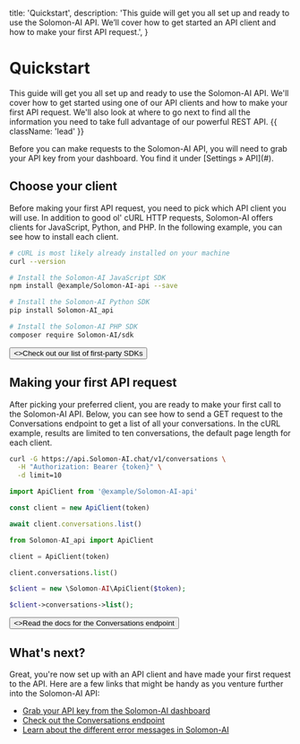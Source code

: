   title: 'Quickstart',
  description:
    'This guide will get you all set up and ready to use the Solomon-AI API. We’ll cover how to get started an API client and how to make your first API request.',
}

# Quickstart

This guide will get you all set up and ready to use the Solomon-AI API. We'll cover how to get started using one of our API clients and how to make your first API request. We'll also look at where to go next to find all the information you need to take full advantage of our powerful REST API. {{ className: 'lead' }}

<Note>
  Before you can make requests to the Solomon-AI API, you will need to grab your
  API key from your dashboard. You find it under [Settings &raquo; API](#).
</Note>

## Choose your client

Before making your first API request, you need to pick which API client you will use. In addition to good ol' cURL HTTP requests, Solomon-AI offers clients for JavaScript, Python, and PHP. In the following example, you can see how to install each client.

<CodeGroup>

```bash {{ title: 'cURL' }}
# cURL is most likely already installed on your machine
curl --version
```

```bash {{ language: 'js' }}
# Install the Solomon-AI JavaScript SDK
npm install @example/Solomon-AI-api --save
```

```bash {{ language: 'python' }}
# Install the Solomon-AI Python SDK
pip install Solomon-AI_api
```

```bash {{ language: 'php' }}
# Install the Solomon-AI PHP SDK
composer require Solomon-AI/sdk
```

</CodeGroup>

<div className="not-prose">
  <Button href="/sdks" variant="text" arrow="right">
    <>Check out our list of first-party SDKs</>
  </Button>
</div>

## Making your first API request

After picking your preferred client, you are ready to make your first call to the Solomon-AI API. Below, you can see how to send a GET request to the Conversations endpoint to get a list of all your conversations. In the cURL example, results are limited to ten conversations, the default page length for each client.

<CodeGroup tag="GET" label="/v1/conversations">

```bash {{ title: 'cURL' }}
curl -G https://api.Solomon-AI.chat/v1/conversations \
  -H "Authorization: Bearer {token}" \
  -d limit=10
```

```js
import ApiClient from '@example/Solomon-AI-api'

const client = new ApiClient(token)

await client.conversations.list()
```

```python
from Solomon-AI_api import ApiClient

client = ApiClient(token)

client.conversations.list()
```

```php
$client = new \Solomon-AI\ApiClient($token);

$client->conversations->list();
```

</CodeGroup>

<div className="not-prose">
  <Button href="/conversations" variant="text" arrow="right">
    <>Read the docs for the Conversations endpoint</>
  </Button>
</div>

## What's next?

Great, you're now set up with an API client and have made your first request to the API. Here are a few links that might be handy as you venture further into the Solomon-AI API:

- [Grab your API key from the Solomon-AI dashboard](solomon-ai.io)
- [Check out the Conversations endpoint](/conversations)
- [Learn about the different error messages in Solomon-AI](/errors)
